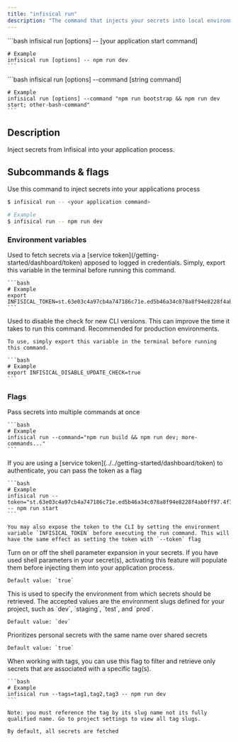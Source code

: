 ```yaml
---
title: "infisical run"
description: "The command that injects your secrets into local environment"
---
```


<Tabs>
  <Tab title="Single command">
    ```bash
    infisical run [options] -- [your application start command]

    # Example
    infisical run [options] -- npm run dev
    ```
  </Tab>

  <Tab title="Chained commands">
    ```bash
    infisical run [options] --command [string command]

    # Example
    infisical run [options] --command "npm run bootstrap && npm run dev start; other-bash-command"
    ```
  </Tab>
</Tabs>

## Description

Inject secrets from Infisical into your application process.


## Subcommands & flags

<Accordion title="infisical run" defaultOpen="true">
  Use this command to inject secrets into your applications process

  ```bash
  $ infisical run -- <your application command>

  # Example 
  $ infisical run -- npm run dev
  ```

  ### Environment variables
  <Accordion title="INFISICAL_TOKEN">
    Used to fetch secrets via a [service token](/getting-started/dashboard/token) apposed to logged in credentials. Simply, export this variable in the terminal before running this command.

    ```bash
    # Example 
    export INFISICAL_TOKEN=st.63e03c4a97cb4a747186c71e.ed5b46a34c078a8f94e8228f4ab0ff97.4f7f38034811995997d72badf44b42ec
    ```
  </Accordion>

  <Accordion title="INFISICAL_DISABLE_UPDATE_CHECK">
    Used to disable the check for new CLI versions. This can improve the time it takes to run this command. Recommended for production environments.
    
    To use, simply export this variable in the terminal before running this command.

    ```bash
    # Example 
    export INFISICAL_DISABLE_UPDATE_CHECK=true
    ```
  </Accordion>

  ### Flags 
  <Accordion title="--command">
    Pass secrets into multiple commands at once

    ```bash
    # Example 
    infisical run --command="npm run build && npm run dev; more-commands..."
    ```
  </Accordion>

  <Accordion title="--token">
    If you are using a [service token](../../getting-started/dashboard/token) to authenticate, you can pass the token as a flag

    ```bash
    # Example 
    infisical run --token="st.63e03c4a97cb4a747186c71e.ed5b46a34c078a8f94e8228f4ab0ff97.4f7f38034811995997d72badf44b42ec" -- npm run start
    ```

    You may also expose the token to the CLI by setting the environment variable `INFISICAL_TOKEN` before executing the run command. This will have the same effect as setting the token with `--token` flag 
  </Accordion>

  <Accordion title="--expand">
    Turn on or off the shell parameter expansion in your secrets. If you have used shell parameters in your secret(s), activating this feature will populate them before injecting them into your application process.

    Default value: `true`
  </Accordion>

  <Accordion title="--env">
    This is used to specify the environment from which secrets should be retrieved. The accepted values are the environment slugs defined for your project, such as `dev`, `staging`, `test`, and `prod`.
    
    Default value: `dev`
  </Accordion>

  <Accordion title="--secret-overriding">
    Prioritizes personal secrets with the same name over shared secrets

    Default value: `true`
  </Accordion>

  <Accordion title="--tags">
    When working with tags, you can use this flag to filter and retrieve only secrets that are associated with a specific tag(s).

    ```bash
    # Example 
    infisical run --tags=tag1,tag2,tag3 -- npm run dev
    ```

    Note: you must reference the tag by its slug name not its fully qualified name. Go to project settings to view all tag slugs.

    By default, all secrets are fetched
  </Accordion>

</Accordion>

